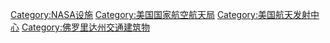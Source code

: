 {{Commons cat|肯尼迪航天中心}}
{{cat main|肯尼迪航天中心}}

[[Category:NASA设施|Category:NASA设施]]
[[Category:美国国家航空航天局|Category:美国国家航空航天局]]
[[Category:美国航天发射中心|Category:美国航天发射中心]]
[[Category:佛罗里达州交通建筑物|Category:佛罗里达州交通建筑物]]
